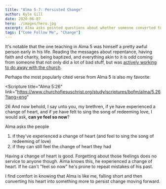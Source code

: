```yaml
---
title: "Alma 5-7: Persisted Change"
author: Kyle Gill
date: 2020-06-07
hero: ./images/hero.jpg
excerpt: Alma asks pointed questions about whether someone converted to truth can still "feel so now"
tags: ["Come Follow Me", "Change"]
---
```


It's notable that the one teaching in Alma 5 was himself a pretty awful person early in his life. Reading the messages about repentance, having faith and charity, being baptized, and everything akin to it is odd coming from someone that not only did a lot of bad stuff, but was [actively working to do away with the church](https://www.churchofjesuschrist.org/study/scriptures/bofm/mosiah/27.9-10?lang=eng).

Perhaps the most popularly cited verse from Alma 5 is also my favorite:

<Scripture
  title="Alma 5:26"
  link="https://www.churchofjesuschrist.org/study/scriptures/bofm/alma/5.26?lang=eng"
>
  26 And now behold, I say unto you, my brethren, if ye have experienced a
  change of heart, and if ye have felt to sing the song of redeeming love, I
  would ask, <b>can ye feel so now</b>?
</Scripture>

Alma asks the people

1. if they've experienced a change of heart (and feel to sing the song of redeeming of love)
2. if they can still feel the change of heart they had

Having a change of heart is good. Forgetting about those feelings does no service to anyone though. Alma knows this, he experienced a change of heart. If he can't "feel so now" he's prone to repeat mistakes of his past.

I find comfort in knowing that Alma is like me, falling short and then converting his heart into something more to persist change moving forward.
